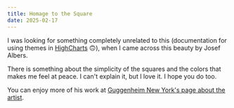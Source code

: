 ```yaml
---
title: Homage to the Square
date: 2025-02-17
---
```



I was looking for something completely unrelated to this (documentation for using themes in [HighCharts](https://www.highcharts.com/docs/chart-design-and-style/themes) 🙃), when I came across this beauty by Josef Albers.

There is something about the simplicity of the squares and the colors that makes me feel at peace. I can't explain it, but I love it. I hope you do too.

<ImageZoom src="../images/orange/josef-albers-study-for-homage-to-the-square.jpg" alt="Josef Albers: Study for Homage to the Square" />

You can enjoy more of his work at [Guggenheim New York's page about the artist](https://www.guggenheim.org/artwork/artist/josef-albers).